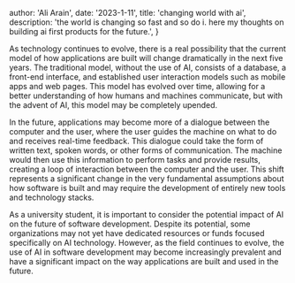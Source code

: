 
  author: 'Ali Arain',
  date: '2023-1-11',
  title: 'changing world with ai',
  description:
    'the world is changing so fast and so do i. here my thoughts on building ai first products for the future.',
}


As technology continues to evolve, there is a real possibility that the current model of how applications are built will change dramatically in the next five years. The traditional model, without the use of AI, consists of a database, a front-end interface, and established user interaction models such as mobile apps and web pages. This model has evolved over time, allowing for a better understanding of how humans and machines communicate, but with the advent of AI, this model may be completely upended.

In the future, applications may become more of a dialogue between the computer and the user, where the user guides the machine on what to do and receives real-time feedback. This dialogue could take the form of written text, spoken words, or other forms of communication. The machine would then use this information to perform tasks and provide results, creating a loop of interaction between the computer and the user. This shift represents a significant change in the very fundamental assumptions about how software is built and may require the development of entirely new tools and technology stacks.

As a university student, it is important to consider the potential impact of AI on the future of software development. Despite its potential, some organizations may not yet have dedicated resources or funds focused specifically on AI technology. However, as the field continues to evolve, the use of AI in software development may become increasingly prevalent and have a significant impact on the way applications are built and used in the future.
